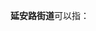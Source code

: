 '''延安路街道'''可以指：
{{PRC admin/disambig|37/02/03/008/000|52/03/02/005/000|65/01/02/014/000}}
{{disambig|cat=五字乡级行政区划-街道名消歧义}}